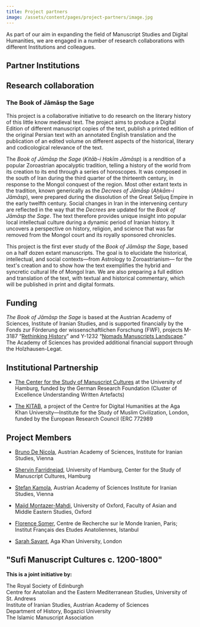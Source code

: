 ```yaml
---
title: Project partners
image: /assets/content/pages/project-partners/image.jpg
---
```

As part of our aim in expanding the field of Manuscript Studies and Digital Humanities, we are engaged in a number of research collaborations with different Institutions and colleagues.

## Partner Institutions

<PartnerInstitution label="ACDH-CH – Austrian Centre for Digital Humanities and Cultural Heritage" href="https://www.oeaw.ac.at/acdh/about-acdh-ch/" logo="/assets/content/pages/project-partners/acdh-ch-logo.svg" />

<PartnerInstitution label="Firdawsi University, Mashhad" href="https://www.um.ac.ir/" logo="/assets/content/pages/project-partners/firdawsi.jpg" />

<PartnerInstitution label="Mongolia Cluster (University of Vienna)" href="https://mongoliacluster.univie.ac.at/" logo="/assets/content/pages/project-partners/mongolia-cluster.png" />

## Research collaboration

### The Book of Jāmāsp the Sage

This project is a collaborative initiative to do research on the literary history of this little know medieval text. The project aims to produce a Digital Edition of different manuscript copies of the text, publish a printed edition of the original Persian text with an annotated English translation and the publication of an edited volume on different aspects of the historical, literary and codicological relevance of the text.

The *Book of Jāmāsp the Sage* (*Kitāb-i Ḥakīm Jāmāsp*) is a rendition of a popular Zoroastrian apocalyptic tradition, telling a history of the world from its creation to its end through a series of horoscopes.  It was composed in the south of Iran during the third quarter of the thirteenth century, in response to the Mongol conquest of the region. Most other extant texts in the tradition, known generically as the *Decrees of Jāmāsp* (*Aḥkām-i Jāmāsp*), were prepared during the dissolution of the Great Seljuq Empire in the early twelfth century.  Social changes in Iran in the intervening century are reflected in the way that the *Decrees* are updated for the *Book of Jāmāsp the Sage*. The text therefore provides unique insight into popular local intellectual culture during a dynamic period of Iranian history. It uncovers a perspective on history, religion, and science that was far removed from the Mongol court and its royally sponsored chronicles.

This project is the first ever study of the *Book of Jāmāsp the Sage*, based on a half dozen extant manuscripts.  The goal is to elucidate the historical, intellectual, and social contexts—from Astrology to Zoroastrianism— for the text's creation and to show how the text exemplifies the hybrid and syncretic cultural life of Mongol Iran.  We are also preparing a full edition and translation of the text, with textual and historical commentary, which will be published in print and digital formats.

## Funding

*The Book of Jāmāsp the Sage* is based at the Austrian Academy of Sciences, Institute of Iranian Studies, and is supported financially by the Fonds zur Förderung der wissenschaftlichen Forschung (FWF), projects M-3187 “[Rethinking History](https://www.oeaw.ac.at/ifi/forschung/manuskriptkulturen/rethinking-history)” and Y-1232 “[Nomads Manuscripts Landscape](https://www.oeaw.ac.at/ifi/forschung/manuskriptkulturen/nomadische-manuskriptlandschaften).”  The Academy of Sciences has provided additional financial support through the Holzhausen-Legat.

## Institutional Partnership

* [The Center for the Study of Manuscript Cultures](https://www.csmc.uni-hamburg.de/en.html) at the University of Hamburg, funded by the German Research Foundation (Cluster of Excellence Understanding Written Artefacts)

* [The KITAB](http://kitab-project.org/), a project of the Centre for Digital Humanities at the Aga Khan University—Institute for the Study of Muslim Civilization, London, funded by the European Research Council (ERC 772989

## Project Members

* [Bruno De Nicola](https://www.oeaw.ac.at/ifi/institut/mitarbeiterinnen/wissenschaftliche-mitarbeiterinnen/bruno-de-nicola), Austrian Academy of Sciences, Institute for Iranian Studies, Vienna

* [Shervin Farridnejad](https://www.aai.uni-hamburg.de/voror/personen/farridnejad.html), University of Hamburg, Center for the Study of Manuscript Cultures, Hamburg

* [Stefan Kamola](https://www.oeaw.ac.at/ifi/institut/mitarbeiterinnen/wissenschaftliche-mitarbeiterinnen/stefan-kamola), Austrian Academy of Sciences Institute for Iranian Studies, Vienna

* [Majid Montazer-Mahdi](https://orinst.web.ox.ac.uk/people/majid-montazer-mahdi), University of Oxford, Faculty of Asian and Middle Eastern Studies, Oxford

* [Florence Somer](https://cermi.cnrs.fr/membres/somer-florence/), Centre de Recherche sur le Monde Iranien, Paris; Institut Français des Etudes Anatoliennes, Istanbul

* [Sarah Savant](https://www.aku.edu/ismc/people/Pages/sarah-bowen-savant.aspx), Aga Khan University, London

## "Sufi Manuscript Cultures c. 1200-1800"

**This is a joint initiative by:**

The Royal Society of Edinburgh\
Centre for Anatolian and the Eastern Mediterranean Studies, University of St. Andrews\
Institute of Iranian Studies, Austrian Academy of Sciences\
Department of History, Bogazici University\
The Islamic Manuscript Association
